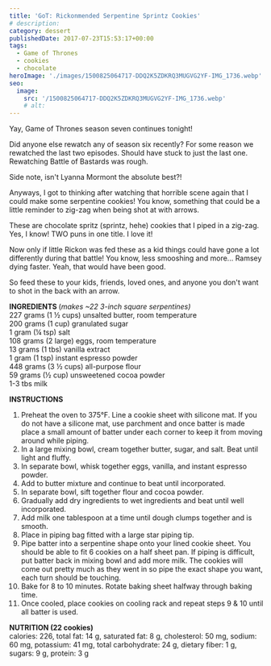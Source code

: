 ```yaml
---
title: 'GoT: Rickonmended Serpentine Sprintz Cookies'
# description:
category: dessert
publishedDate: 2017-07-23T15:53:17+00:00
tags:
  - Game of Thrones
  - cookies
  - chocolate
heroImage: './images/1500825064717-DDQ2K5ZDKRQ3MUGVG2YF-IMG_1736.webp'
seo:
  image:
    src: '/1500825064717-DDQ2K5ZDKRQ3MUGVG2YF-IMG_1736.webp'
    # alt:
---
```



<div class="sqs-html-content">
	<p>Yay, Game of Thrones season seven continues tonight!</p>
	<p>
		Did anyone else rewatch any of season six recently? For some reason we
		rewatched the last two episodes. Should have stuck to just the last one.
		Rewatching Battle of Bastards was rough.
	</p>
</div>
<div
	class="image-block-outer-wrapper layout-caption-below design-layout-inline"
	data-test="image-block-inline-outer-wrapper"
>
	<figure class="sqs-block-image-figure intrinsic">
		<div
			class="image-block-wrapper"
			data-animation-role="image"
			data-animation-override=""
		>
			<div class="sqs-image-shape-container-element has-aspect-ratio">
				<Picture src={ContentImage1} alt="Serpentine, Rickon!"></Picture>
			</div>
		</div>
	</figure>
</div>
<div class="sqs-html-content">
	<p>Side note, isn't Lyanna Mormont the absolute best?!</p>
	<p>
		Anyways, I got to thinking after watching that horrible scene again that I
		could make some serpentine cookies! You know, something that could be a
		little reminder to zig-zag when being shot at with arrows.
	</p>
</div>
<div
	class="image-block-outer-wrapper layout-caption-below design-layout-inline"
	data-test="image-block-inline-outer-wrapper"
>
	<figure class="sqs-block-image-figure intrinsic">
		<div
			class="image-block-wrapper"
			data-animation-role="image"
			data-animation-override=""
		>
			<div class="sqs-image-shape-container-element has-aspect-ratio">
				<Picture
					src={ContentImage2}
					alt="Rickonmended Serpentine Sprintz Cookies | Sarah Makes Stuff"
				></Picture>
			</div>
		</div>
	</figure>
</div>
<div class="sqs-html-content">
	<p>
		These are chocolate spritz (sprintz, hehe) cookies that I piped in a
		zig-zag. Yes, I know! TWO puns in one title. I love it!
	</p>
</div>
<div
	class="image-block-outer-wrapper layout-caption-below design-layout-inline"
	data-test="image-block-inline-outer-wrapper"
>
	<figure class="sqs-block-image-figure intrinsic">
		<div
			class="image-block-wrapper"
			data-animation-role="image"
			data-animation-override=""
		>
			<div class="sqs-image-shape-container-element has-aspect-ratio">
				<Picture
					src={ContentImage3}
					alt="Rickonmended Serpentine Sprintz Cookies | Sarah Makes Stuff"
				></Picture>
			</div>
		</div>
	</figure>
</div>
<div class="sqs-html-content">
	<p>
		Now only if little Rickon was fed these as a kid things could have gone a
		lot differently during that battle! You know, less smooshing and more...
		Ramsey dying faster. Yeah, that would have been good. 
	</p>
</div>
<div
	class="image-block-outer-wrapper layout-caption-below design-layout-inline"
	data-test="image-block-inline-outer-wrapper"
>
	<figure class="sqs-block-image-figure intrinsic">
		<div
			class="image-block-wrapper"
			data-animation-role="image"
			data-animation-override=""
		>
			<div class="sqs-image-shape-container-element has-aspect-ratio">
				<Picture
					src={ContentImage4}
					alt="Rickonmended Serpentine Sprintz Cookies | Sarah Makes Stuff"
				></Picture>
			</div>
		</div>
	</figure>
</div>
<div
	class="image-block-outer-wrapper layout-caption-below design-layout-inline"
	data-test="image-block-inline-outer-wrapper"
>
	<figure class="sqs-block-image-figure intrinsic">
		<div
			class="image-block-wrapper"
			data-animation-role="image"
			data-animation-override=""
		>
			<div class="sqs-image-shape-container-element has-aspect-ratio">
				<Picture
					src={ContentImage5}
					alt="Rickonmended Serpentine Sprintz Cookies | Sarah Makes Stuff"
				></Picture>
			</div>
		</div>
	</figure>
</div>
<div class="sqs-html-content">
	<p>
		So feed these to your kids, friends, loved ones, and anyone you don't want
		to shot in the back with an arrow. 
	</p>
</div>
<div
	class="image-block-outer-wrapper layout-caption-below design-layout-inline"
	data-test="image-block-inline-outer-wrapper"
>
	<figure class="sqs-block-image-figure intrinsic">
		<div
			class="image-block-wrapper"
			data-animation-role="image"
			data-animation-override=""
		>
			<div class="sqs-image-shape-container-element has-aspect-ratio">
				<Picture
					src={ContentImage6}
					alt="Rickonmended Serpentine Sprintz Cookies | Sarah Makes Stuff"
				></Picture>
			</div>
		</div>
	</figure>
</div>
<div class="sqs-html-content">
	<p>
		<strong>INGREDIENTS </strong>(<em>makes ~22 3-inch square serpentines)</em>
		<br />
		227 grams (1 ½ cups) unsalted butter, room temperature
		<br />
		200 grams (1 cup) granulated sugar
		<br />1 gram (¼ tsp) salt
		<br />
		108 grams (2 large) eggs, room temperature
		<br />
		13 grams (1 tbs) vanilla extract
		<br />1 gram (1 tsp) instant espresso powder
		<br />
		448 grams (3 ½ cups) all-purpose flour
		<br />
		59 grams (½ cup) unsweetened cocoa powder
		<br />
		1-3 tbs milk
	</p>
	<p>
		<strong>INSTRUCTIONS</strong>
	</p>
	<ol>
		<li>
			Preheat the oven to 375°F. Line a cookie sheet with silicone mat. If you
			do not have a silicone mat, use parchment and once batter is made place a
			small amount of batter under each corner to keep it from moving around
			while piping. 
		</li>
		<li>
			In a large mixing bowl, cream together butter, sugar, and salt. Beat until
			light and fluffy.
		</li>
		<li>
			In separate bowl, whisk together eggs, vanilla, and instant espresso
			powder.
		</li>
		<li>Add to butter mixture and continue to beat until incorporated.</li>
		<li>In separate bowl, sift together flour and cocoa powder.</li>
		<li>
			Gradually add dry ingredients to wet ingredients and beat until well
			incorporated.
		</li>
		<li>
			Add milk one tablespoon at a time until dough clumps together and is
			smooth.
		</li>
		<li>Place in piping bag fitted with a large star piping tip.</li>
		<li>
			Pipe batter into a serpentine shape onto your lined cookie sheet. You
			should be able to fit 6 cookies on a half sheet pan. If piping is
			difficult, put batter back in mixing bowl and add more milk. The cookies
			will come out pretty much as they went in so pipe the exact shape you
			want, each turn should be touching. 
		</li>
		<li>
			Bake for 8 to 10 minutes. Rotate baking sheet halfway through baking
			time. 
		</li>
		<li>
			Once cooled, place cookies on cooling rack and repeat steps 9 &amp; 10
			until all batter is used. 
		</li>
	</ol>
	<p>
		<strong>NUTRITION (22 cookies)</strong>
		<br />
		calories: 226, total fat: 14 g, saturated fat: 8 g, cholesterol: 50 mg,
		sodium: 60 mg, potassium: 41 mg, total carbohydrate: 24 g, dietary fiber: 1
		g, sugars: 9 g, protein: 3 g
	</p>
</div>
